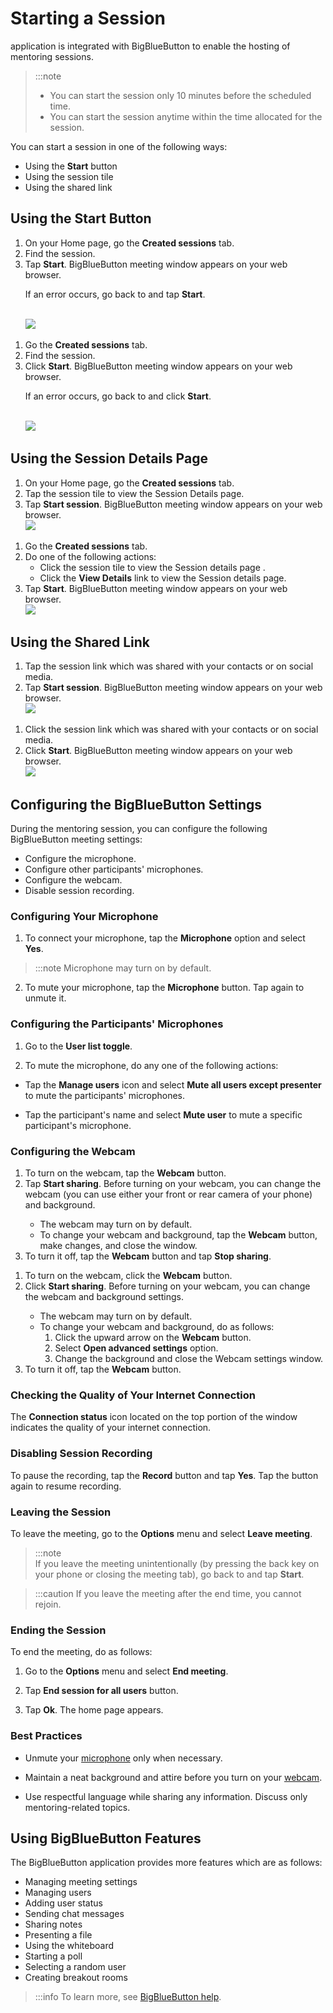 
# Starting a Session 

<PartialExample mentored /> application is integrated with BigBlueButton to enable the hosting of mentoring sessions.

> :::note  
>* You can start the session only 10 minutes before the scheduled time.
>* You can start the session anytime within the time allocated for the session.

You can start a session in one of the following ways:

* Using the **Start** button
* Using the session tile
* Using the shared link

## Using the Start Button
<Tabs>
<TabItem value="mentored mobile application" label="Mobile App" default>
<ol>
<li>On your Home page, go the <b>Created sessions</b> tab.</li>
<li>Find the session.</li>
<li>Tap <b>Start</b>. BigBlueButton meeting window appears on your web browser.
   <Admonition type="tip">    
   <p>If an error occurs, go back to <PartialExample mentored /> and tap <b>Start</b>.</p>
   </Admonition>
<br />
   <img src={StartButton} />
</li>
</ol>
</TabItem>
<TabItem value="mentored portal" label="Web Portal">
<ol>
<li>Go the <b>Created sessions</b> tab.</li>
<li>Find the session.</li>
<li>Click <b>Start</b>. BigBlueButton meeting window appears on your web browser.
   <Admonition type="tip">    
   <p>If an error occurs, go back to <PartialExample mentored /> and click <b>Start</b>.</p>
   </Admonition>
<br />
   <img src={StartButton} />
</li>
</ol>
</TabItem>
</Tabs>

## Using the Session Details Page

<Tabs>
<TabItem value="mentored mobile application" label="Mobile App" default>
<ol>
<li>On your Home page, go the <b>Created sessions</b> tab.</li>
<li>Tap the session tile to view the Session Details page.</li>
<li>Tap <b>Start session</b>. BigBlueButton meeting window appears on your web browser.
<br />
   <img src={StartSessionButton} />
</li>
</ol>
</TabItem>
<TabItem value="mentored portal" label="Web Portal">
<ol>
<li>Go the <b>Created sessions</b> tab.</li>
<li>Do one of the following actions:
   <ul>
   <li>Click the session tile to view the Session details page .</li>
   <li>Click the <b>View Details</b> link to view the Session details page.</li>
   </ul>
</li>
<li>Tap <b>Start</b>. BigBlueButton meeting window appears on your web browser.
<br />
   <img src={PortalSessionDetailsStart} />
</li>
</ol>
</TabItem>
</Tabs>
   
## Using the Shared Link

<Tabs>
<TabItem value="mentored mobile application" label="Mobile App" default>
<ol>
<li>Tap the session link which was shared with your contacts or on social media.</li> 
<li>Tap <b>Start session</b>. BigBlueButton meeting window appears on your web browser.
<br />
   <img src={StartSessionButton} />
</li>
</ol>
</TabItem>
<TabItem value="mentored portal" label="Web Portal">
<ol>
<li>Click the session link which was shared with your contacts or on social media.</li> 
<li>Click <b>Start</b>. BigBlueButton meeting window appears on your web browser.
<br />
   <img src={StartSessionButton} />
</li>
</ol>
</TabItem>
</Tabs>

## Configuring the BigBlueButton Settings

During the mentoring session, you can configure the following BigBlueButton meeting settings:

* Configure the microphone.
* Configure other participants' microphones.
* Configure the webcam.
* Disable session recording.

### Configuring Your Microphone

1. To connect your microphone, tap the **Microphone** option and select **Yes**. 

  > :::note
  > Microphone may turn on by default.

2.	To mute your microphone, tap the **Microphone** button. Tap again to unmute it.

### Configuring the Participants' Microphones

1. Go to the **User list toggle**.

2. To mute the microphone, do any one of the following actions:

* Tap the **Manage users** icon and select **Mute all users except presenter** to mute the participants' microphones.

* Tap the participant's name and select **Mute user** to mute a specific participant's microphone.

### Configuring the Webcam

<Tabs>
<TabItem value="mentored mobile application" label="Mobile App" default>
<ol>
<li>To turn on the webcam, tap the <b>Webcam</b> button.</li>
<li>Tap <b>Start sharing</b>. Before turning on your webcam, you can change the webcam (you can use either your front or rear camera of your phone) and background. 
   <Admonition type="note">
   <ul>
   <li>The webcam may turn on by default.</li>
   <li>To change your webcam and background, tap the <b>Webcam</b> button, make changes, and close the window.</li>
   </ul>
   </Admonition>
</li>
<li>To turn it off, tap the <b>Webcam</b> button and tap <b>Stop sharing</b>.</li>
</ol>
</TabItem>
<TabItem value="mentored portal" label="Web Portal" default>
<ol>
<li>To turn on the webcam, click the <b>Webcam</b> button.</li>
<li>Click <b>Start sharing</b>. Before turning on your webcam, you can change the webcam and background settings. 
   <Admonition type="note">
   <ul>
   <li>The webcam may turn on by default.</li>
   <li>To change your webcam and background, do as follows:
      <ol>
      <li>Click the upward arrow on the <b>Webcam</b> button.</li>
      <li>Select <b>Open advanced settings</b> option.</li>
      <li>Change the background and close the Webcam settings window.</li>
      </ol>
   </li>
   </ul>
   </Admonition>
</li>
<li>To turn it off, tap the <b>Webcam</b> button.</li>
</ol>
</TabItem>
</Tabs>

### Checking the Quality of Your Internet Connection 

The **Connection status** icon located on the top portion of the window indicates the quality of your internet connection.

### Disabling Session Recording

To pause the recording, tap the **Record** button and tap **Yes**. Tap the button again to resume recording.

### Leaving the Session

To leave the meeting, go to the **Options** menu and select **Leave meeting**.
    
> :::note  
> If you leave the meeting unintentionally (by pressing the back key on your phone or closing the meeting tab), go back to <PartialExample mentored /> and tap **Start**. 

>
>:::caution 
>If you leave the meeting after the end time, you cannot rejoin.

### Ending the Session

To end the meeting, do as follows:

1. Go to the **Options** menu and select **End meeting**.

2. Tap **End session for all users** button.

3. Tap **Ok**. The <PartialExample mentored /> home page appears.

### Best Practices

- Unmute your [microphone](#configuring-the-microphone) only when necessary.

- Maintain a neat background and attire before you turn on your [webcam](#configuring-the-webcam). 

- Use respectful language while sharing any information. Discuss only mentoring-related topics.

## Using BigBlueButton Features

The BigBlueButton application provides more features which are as follows:

* Managing meeting settings
* Managing users
* Adding user status
* Sending chat messages
* Sharing notes
* Presenting a file
* Using the whiteboard
* Starting a poll
* Selecting a random user
* Creating breakout rooms

>:::info 
>To learn more, see [BigBlueButton help](https://bigbluebutton.org/teachers/tutorials/).
